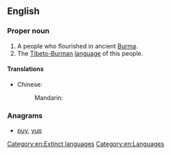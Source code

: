 {{also|pyu}}
==English==
{{wikipedia|Pyu city-states}}

===Proper noun===
{{en-proper noun}}

# A people who flourished in ancient [[Burma]].
# The [[Tibeto-Burman]] [[language]] of this people.

====Translations====
{{trans-top|people of ancient Burma}}
{{trans-mid}}
{{trans-bottom}}

{{trans-top|language}}
{{trans-mid}}
{{trans-bottom}}

{{ttbc-top}}
* Chinese:
*: Mandarin: {{t-check|cmn|骠国}}
{{ttbc-bottom}}

===Anagrams===
* [[puy#English|puy]], [[yup#English|yup]]

[[Category:en:Extinct languages]]
[[Category:en:Languages]]